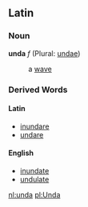 ==Latin==
===Noun===
'''unda''' ''f'' (Plural: [[undae]])

: a [[wave]]

===Derived Words===
====Latin====
*[[inundare]]
*[[undare]]
====English====
*[[inundate]]
*[[undulate]]

[[nl:unda]]
[[pl:Unda]]